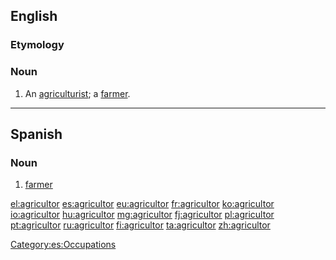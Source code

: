 ==English==

===Etymology===
{{etyl|la|en}} {{lena}}

===Noun===
{{en-noun}}

# {{context|archaic|lang=en}} An [[agriculturist]]; a [[farmer]].

----

==Spanish==

===Noun===
{{es-noun|m|es|f=agricultora}}

# [[farmer]]

[[Category:es:Occupations]]

[[el:agricultor]]
[[es:agricultor]]
[[eu:agricultor]]
[[fr:agricultor]]
[[ko:agricultor]]
[[io:agricultor]]
[[hu:agricultor]]
[[mg:agricultor]]
[[fj:agricultor]]
[[pl:agricultor]]
[[pt:agricultor]]
[[ru:agricultor]]
[[fi:agricultor]]
[[ta:agricultor]]
[[zh:agricultor]]